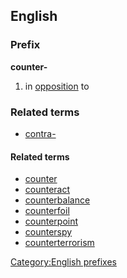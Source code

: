==English==

===Prefix===
'''counter-'''
# in [[opposition]] to

===Related terms===
*[[contra-]]

====Related terms====
*[[counter]]
*[[counteract]]
*[[counterbalance]]
*[[counterfoil]]
*[[counterpoint]]
*[[counterspy]]
*[[counterterrorism]]

[[Category:English prefixes]]